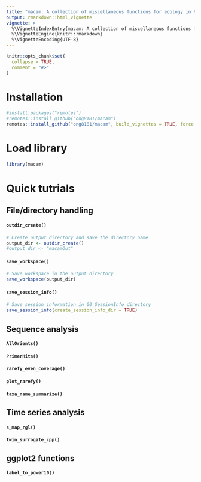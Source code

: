 ```yaml
---
title: "macam: A collection of miscellaneous functions for ecology in R"
output: rmarkdown::html_vignette
vignette: >
  %\VignetteIndexEntry{macam: A collection of miscellaneous functions for ecology in R}
  %\VignetteEngine{knitr::rmarkdown}
  %\VignetteEncoding{UTF-8}
---
```


```r
knitr::opts_chunk$set(
  collapse = TRUE,
  comment = "#>"
)
```

# Installation
```r
#install.packages("remotes")
#remotes::install_github("ong8181/macam")
remotes::install_github("ong8181/macam", build_vignettes = TRUE, force = TRUE)
```

# Load library
```r
library(macam)
```

# Quick tutrials
## File/directory handling
#### `outdir_create()`
```r
# Create output directory and save the directory name
output_dir <- outdir_create()
#output_dir <- "macamOut"
```

#### `save_workspace()`
```r
# Save workspace in the output directory
save_workspace(output_dir)
```

#### `save_session_info()`
```r
# Save session information in 00_SessionInfo directory
save_session_info(create_session_info_dir = TRUE)
```

## Sequence analysis
#### `AllOrients()`
#### `PrimerHits()`
#### `rarefy_even_coverage()`
#### `plot_rarefy()`
#### `taxa_name_summarize()`

## Time series analysis
#### `s_map_rgl()`
#### `twin_surrogate_cpp()`

## ggplot2 functions
#### `label_to_power10()`

